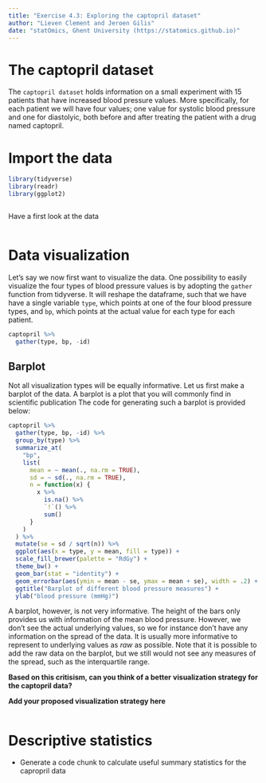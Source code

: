 ```yaml
---
title: "Exercise 4.3: Exploring the captopril dataset"
author: "Lieven Clement and Jeroen Gilis"
date: "statOmics, Ghent University (https://statomics.github.io)"
---
```


# The captopril dataset

The `captopril dataset` holds information on a small experiment with
15 patients that have increased blood pressure values.
More specifically, for each patient we will have four values;
one value for systolic blood pressure and one for diastolyic,
both before and after treating the patient with a drug named captopril.

# Import the data

```r
library(tidyverse)
library(readr)
library(ggplot2)
```

```r

```

Have a first look at the data

```r

```

# Data visualization

Let's say we now first want to visualize the data.
One possibility to easily visualize the four types
of blood pressure values is by adopting the `gather`
function from tidyverse. It will reshape the dataframe,
such that we have have a single variable `type`, which
points at one of the four blood pressure types, and `bp`,
which points at the actual value for each type
for each patient.

```r
captopril %>%
  gather(type, bp, -id)
```

## Barplot

Not all visualization types will be equally informative.
Let us first make a barplot of the data. A barplot is a plot that you will
commonly find in scientific publication The code for generating such a barplot
is provided below:

```r
captopril %>%
  gather(type, bp, -id) %>%
  group_by(type) %>%
  summarize_at(
    "bp",
    list(
      mean = ~ mean(., na.rm = TRUE),
      sd = ~ sd(., na.rm = TRUE),
      n = function(x) {
        x %>%
          is.na() %>%
          `!`() %>%
          sum()
      }
    )
  ) %>%
  mutate(se = sd / sqrt(n)) %>%
  ggplot(aes(x = type, y = mean, fill = type)) +
  scale_fill_brewer(palette = "RdGy") +
  theme_bw() +
  geom_bar(stat = "identity") +
  geom_errorbar(aes(ymin = mean - se, ymax = mean + se), width = .2) +
  ggtitle("Barplot of different blood pressure measures") +
  ylab("blood pressure (mmHg)")
```

A barplot, however, is not very informative. The height of the
bars only provides us with information of the mean blood pressure.
However, we don't see the actual underlying values, so we for
instance don't have any information on the spread of the data.
It is usually more informative to represent to underlying
values as _raw_ as possible. Note that it is possible to add the
raw data on the barplot, but we still would not see any measures
of the spread, such as the interquartile range.

**Based on this critisism, can you think of a better**
**visualization strategy for the captopril data?**

**Add your proposed visualization strategy here**

```r

```

# Descriptive statistics

- Generate a code chunk to calculate useful summary statistics for
the capropril data
